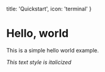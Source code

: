  title: 'Quickstart',
  icon: 'terminal'
}

# Hello, world

This is a simple hello world example.

<em>This text style is italicized</em>
